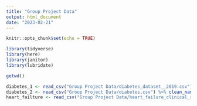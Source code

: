 ```yaml
---
title: "Group Project Data"
output: html_document
date: "2023-02-21"
---
```


```r
knitr::opts_chunk$set(echo = TRUE)
```

```r
library(tidyverse)
library(here)
library(janitor)
library(lubridate)
```

```r
getwd()
```

```r
diabetes_1 <- read_csv("Group Project Data/diabetes_dataset__2019.csv") %>% clean_names()
diabetes_2 <- read_csv("Group Project Data/diabetes.csv") %>% clean_names()
heart_failture <- read_csv("Group Project Data/heart_failure_clinical_records_dataset.csv") %>% clean_names()
```


